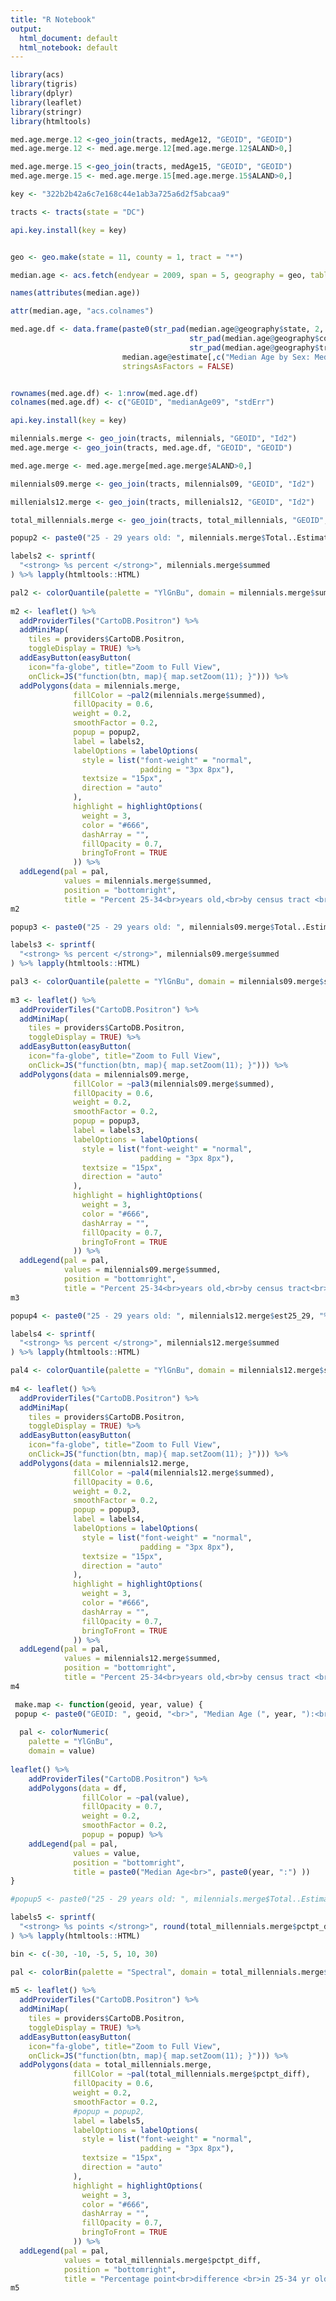 ---
title: "R Notebook"
output:
  html_document: default
  html_notebook: default
---

```{r}
library(acs)
library(tigris)
library(dplyr)
library(leaflet)
library(stringr)
library(htmltools)
```

```{r}
med.age.merge.12 <-geo_join(tracts, medAge12, "GEOID", "GEOID")
med.age.merge.12 <- med.age.merge.12[med.age.merge.12$ALAND>0,]

med.age.merge.15 <-geo_join(tracts, medAge15, "GEOID", "GEOID")
med.age.merge.15 <- med.age.merge.15[med.age.merge.15$ALAND>0,]
```




```{r}
key <- "322b2b42a6c7e168c44e1ab3a725a6d2f5abcaa9"

tracts <- tracts(state = "DC")
```

```{r}
api.key.install(key = key)


geo <- geo.make(state = 11, county = 1, tract = "*")

median.age <- acs.fetch(endyear = 2009, span = 5, geography = geo, table.number = "B01002", col.names = "pretty")

names(attributes(median.age))

attr(median.age, "acs.colnames")

med.age.df <- data.frame(paste0(str_pad(median.age@geography$state, 2, "left", pad = "0"),
                                        str_pad(median.age@geography$county, 3, "left", pad = "0"),
                                        str_pad(median.age@geography$tract, 6, "left", pad = "0")),
                         median.age@estimate[,c("Median Age by Sex: Median age -- Total:")], median.age@standard.error[,c("Median Age by Sex: Median age -- Total:")],
                         stringsAsFactors = FALSE)


rownames(med.age.df) <- 1:nrow(med.age.df)   
colnames(med.age.df) <- c("GEOID", "medianAge09", "stdErr")
```

```{r}
api.key.install(key = key)


```


```{r}
milennials.merge <- geo_join(tracts, milennials, "GEOID", "Id2")
med.age.merge <- geo_join(tracts, med.age.df, "GEOID", "GEOID")

med.age.merge <- med.age.merge[med.age.merge$ALAND>0,]

milennials09.merge <- geo_join(tracts, milennials09, "GEOID", "Id2")

millenials12.merge <- geo_join(tracts, millenials12, "GEOID", "Id2")

total_millennials.merge <- geo_join(tracts, total_millennials, "GEOID", "Id2")
```


```{r}
popup2 <- paste0("25 - 29 years old: ", milennials.merge$Total..Estimate..AGE...25.to.29.years, "%", "<br>", "Margin of error: ", milennials.merge$Total..Margin.of.Error..AGE...25.to.29.years, "<br>", "30 - 34 years old: ", milennials.merge$Total..Estimate..AGE...30.to.34.years, "%", "<br>", "Margin of error: ", milennials.merge$Total..Margin.of.Error..AGE...30.to.34.years)

labels2 <- sprintf(
  "<strong> %s percent </strong>", milennials.merge$summed
) %>% lapply(htmltools::HTML)

pal2 <- colorQuantile(palette = "YlGnBu", domain = milennials.merge$summed, n = 5)
  
m2 <- leaflet() %>% 
  addProviderTiles("CartoDB.Positron") %>% 
  addMiniMap(
    tiles = providers$CartoDB.Positron,
    toggleDisplay = TRUE) %>%
  addEasyButton(easyButton(
    icon="fa-globe", title="Zoom to Full View",
    onClick=JS("function(btn, map){ map.setZoom(11); }"))) %>%
  addPolygons(data = milennials.merge,
              fillColor = ~pal2(milennials.merge$summed),
              fillOpacity = 0.6,
              weight = 0.2,
              smoothFactor = 0.2,
              popup = popup2,
              label = labels2,
              labelOptions = labelOptions(
                style = list("font-weight" = "normal",
                             padding = "3px 8px"),
                textsize = "15px",
                direction = "auto"
              ),
              highlight = highlightOptions(
                weight = 3,
                color = "#666",
                dashArray = "",
                fillOpacity = 0.7,
                bringToFront = TRUE
              )) %>%
  addLegend(pal = pal,
            values = milennials.merge$summed,
            position = "bottomright",
            title = "Percent 25-34<br>years old,<br>by census tract <br>(2015): ")
m2
```

```{r}
popup3 <- paste0("25 - 29 years old: ", milennials09.merge$Total..Estimate..Total.population...AGE...25.to.29.years, "%", "<br>", "Margin of error: ", milennials09.merge$NA., "<br>", "30 - 34 years old: ", milennials09.merge$total30to34Est, "%", "<br>", "Margin of error: ", milennials09.merge$Total..Margin.of.Error..Total.population...AGE...30.to.34.years)

labels3 <- sprintf(
  "<strong> %s percent </strong>", milennials09.merge$summed
) %>% lapply(htmltools::HTML)

pal3 <- colorQuantile(palette = "YlGnBu", domain = milennials09.merge$summed, n = 5)
  
m3 <- leaflet() %>% 
  addProviderTiles("CartoDB.Positron") %>% 
  addMiniMap(
    tiles = providers$CartoDB.Positron,
    toggleDisplay = TRUE) %>%
  addEasyButton(easyButton(
    icon="fa-globe", title="Zoom to Full View",
    onClick=JS("function(btn, map){ map.setZoom(11); }"))) %>%
  addPolygons(data = milennials09.merge,
              fillColor = ~pal3(milennials09.merge$summed),
              fillOpacity = 0.6,
              weight = 0.2,
              smoothFactor = 0.2,
              popup = popup3,
              label = labels3,
              labelOptions = labelOptions(
                style = list("font-weight" = "normal",
                             padding = "3px 8px"),
                textsize = "15px",
                direction = "auto"
              ),
              highlight = highlightOptions(
                weight = 3,
                color = "#666",
                dashArray = "",
                fillOpacity = 0.7,
                bringToFront = TRUE
              )) %>%
  addLegend(pal = pal,
            values = milennials09.merge$summed,
            position = "bottomright",
            title = "Percent 25-34<br>years old,<br>by census tract<br>(2009): ")
m3
```

```{r}
popup4 <- paste0("25 - 29 years old: ", milennials12.merge$est25_29, "%", "<br>", "Margin of error: ", milennials12.merge$Total..Margin.of.Error..AGE...25.to.29.years, "<br>", "30 - 34 years old: ", milennials12.merge$est30_34, "%", "<br>", "Margin of error: ", milennials12.merge$Total..Margin.of.Error..AGE...30.to.34.years)

labels4 <- sprintf(
  "<strong> %s percent </strong>", milennials12.merge$summed
) %>% lapply(htmltools::HTML)

pal4 <- colorQuantile(palette = "YlGnBu", domain = milennials12.merge$summed, n = 5)
  
m4 <- leaflet() %>% 
  addProviderTiles("CartoDB.Positron") %>% 
  addMiniMap(
    tiles = providers$CartoDB.Positron,
    toggleDisplay = TRUE) %>%
  addEasyButton(easyButton(
    icon="fa-globe", title="Zoom to Full View",
    onClick=JS("function(btn, map){ map.setZoom(11); }"))) %>%
  addPolygons(data = milennials12.merge,
              fillColor = ~pal4(milennials12.merge$summed),
              fillOpacity = 0.6,
              weight = 0.2,
              smoothFactor = 0.2,
              popup = popup3,
              label = labels4,
              labelOptions = labelOptions(
                style = list("font-weight" = "normal",
                             padding = "3px 8px"),
                textsize = "15px",
                direction = "auto"
              ),
              highlight = highlightOptions(
                weight = 3,
                color = "#666",
                dashArray = "",
                fillOpacity = 0.7,
                bringToFront = TRUE
              )) %>%
  addLegend(pal = pal,
            values = milennials12.merge$summed,
            position = "bottomright",
            title = "Percent 25-34<br>years old,<br>by census tract <br>(2012): ")
m4
```


```{r}
 make.map <- function(geoid, year, value) {
 popup <- paste0("GEOID: ", geoid, "<br>", "Median Age (", year, "):<br> ", value, " years old")
  
  pal <- colorNumeric(
    palette = "YlGnBu",
    domain = value)
    
leaflet() %>% 
    addProviderTiles("CartoDB.Positron") %>% 
    addPolygons(data = df,
                fillColor = ~pal(value),
                fillOpacity = 0.7,
                weight = 0.2,
                smoothFactor = 0.2,
                popup = popup) %>%
    addLegend(pal = pal,
              values = value,
              position = "bottomright",
              title = paste0("Median Age<br>", paste0(year, ":") ))
}
```




```{r}
#popup5 <- paste0("25 - 29 years old: ", milennials.merge$Total..Estimate..AGE...25.to.29.years, "%", "<br>", "Margin of error: ", milennials.merge$Total..Margin.of.Error..AGE...25.to.29.years, "<br>", "30 - 34 years old: ", milennials.merge$Total..Estimate..AGE...30.to.34.years, "%", "<br>", "Margin of error: ", milennials.merge$Total..Margin.of.Error..AGE...30.to.34.years)

labels5 <- sprintf(
  "<strong> %s points </strong>", round(total_millennials.merge$pctpt_diff, 2)
) %>% lapply(htmltools::HTML)

bin <- c(-30, -10, -5, 5, 10, 30)

pal <- colorBin(palette = "Spectral", domain = total_millennials.merge$pctpt_diff, bins = bin)
  
m5 <- leaflet() %>% 
  addProviderTiles("CartoDB.Positron") %>% 
  addMiniMap(
    tiles = providers$CartoDB.Positron,
    toggleDisplay = TRUE) %>%
  addEasyButton(easyButton(
    icon="fa-globe", title="Zoom to Full View",
    onClick=JS("function(btn, map){ map.setZoom(11); }"))) %>%
  addPolygons(data = total_millennials.merge,
              fillColor = ~pal(total_millennials.merge$pctpt_diff),
              fillOpacity = 0.6,
              weight = 0.2,
              smoothFactor = 0.2,
              #popup = popup2,
              label = labels5,
              labelOptions = labelOptions(
                style = list("font-weight" = "normal",
                             padding = "3px 8px"),
                textsize = "15px",
                direction = "auto"
              ),
              highlight = highlightOptions(
                weight = 3,
                color = "#666",
                dashArray = "",
                fillOpacity = 0.7,
                bringToFront = TRUE
              )) %>%
  addLegend(pal = pal,
            values = total_millennials.merge$pctpt_diff,
            position = "bottomright",
            title = "Percentage point<br>difference <br>in 25-34 yr old<b> population,<br>2009-2015,<br>by census tract")
m5
```

